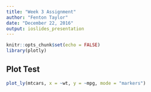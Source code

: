 ```yaml
---
title: "Week 3 Assignment"
author: "Fenton Taylor"
date: "December 22, 2016"
output: ioslides_presentation
---
```


```r
knitr::opts_chunk$set(echo = FALSE)
library(plotly)
```

## Plot Test

```r
plot_ly(mtcars, x = ~wt, y = ~mpg, mode = "markers")
```
